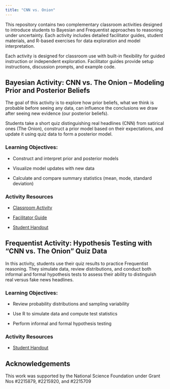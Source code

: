 ```yaml
---
title: "CNN vs. Onion"
---
```


This repository contains two complementary classroom activities designed to introduce students to Bayesian and Frequentist approaches to reasoning under uncertainty. Each activity includes detailed facilitator guides, student materials, and R-based exercises for data exploration and model interpretation.

Each activity is designed for classroom use with built-in flexibility for guided instruction or independent exploration. Facilitator guides provide setup instructions, discussion prompts, and example code.

## Bayesian Activity: CNN vs. The Onion – Modeling Prior and Posterior Beliefs

The goal of this activity is to explore how prior beliefs, what we think is probable before seeing any data, can influence the conclusions we draw after seeing new evidence (our posterior beliefs).

Students take a short quiz distinguishing real headlines (CNN) from satirical ones (The Onion), construct a prior model based on their expectations, and update it using quiz data to form a posterior model.

### Learning Objectives:

- Construct and interpret prior and posterior models

- Visualize model updates with new data

- Calculate and compare summary statistics (mean, mode, standard deviation)

### Activity Resources

- [Classroom Activity](bayesian-activity/cnn-onion-beta-binomial.qmd)

- [Facilitator Guide](bayesian-activity/cnn-onion-facilitator-guide.qmd)

- [Student Handout](bayesian-activity/cnn-onion-student-handout.qmd)

## Frequentist Activity: Hypothesis Testing with “CNN vs. The Onion” Quiz Data

In this activity, students use their quiz results to practice Frequentist reasoning. They simulate data, review distributions, and conduct both informal and formal hypothesis tests to assess their ability to distinguish real versus fake news headlines.

### Learning Objectives:

- Review probability distributions and sampling variability

- Use R to simulate data and compute test statistics

- Perform informal and formal hypothesis testing


### Activity Resources

- [Student Handout](frequentist-activity/cnn-onion-template.qmd)



## Acknowledgements

This work was supported by the National Science Foundation under Grant Nos #2215879, #2215920, and #2215709